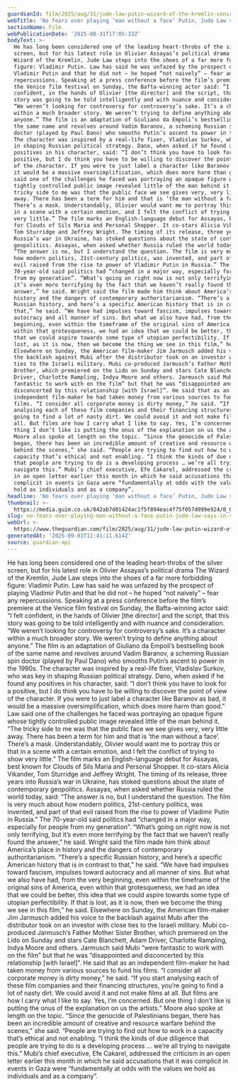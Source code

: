 ```yaml
---
guardianId: film/2025/aug/31/jude-law-putin-wizard-of-the-kremlin-venice
webTitle: 'No fears over playing ‘man without a face’ Putin, Jude Law says in Venice'
sectionName: Film
webPublicationDate: '2025-08-31T17:05:33Z'
bodyText: >-
  He has long been considered one of the leading heart-throbs of the silver
  screen, but for his latest role in Olivier Assayas’s political drama The
  Wizard of the Kremlin, Jude Law steps into the shoes of a far more forbidding
  figure: Vladimir Putin. Law has said he was unfazed by the prospect of playing
  Vladimir Putin and that he did not – he hoped “not naively” – fear any
  repercussions. Speaking at a press conference before the film’s premiere at
  the Venice film festival on Sunday, the Bafta-winning actor said: “I felt
  confident, in the hands of Olivier [the director] and the script, that this
  story was going to be told intelligently and with nuance and consideration.
  “We weren’t looking for controversy for controversy’s sake. It’s a character
  within a much broader story. We weren’t trying to define anything about
  anyone.” The film is an adaptation of Giuliano da Empoli’s bestselling book of
  the same name and revolves around Vadim Baranov, a scheming Russian spin
  doctor (played by Paul Dano) who smooths Putin’s ascent to power in the 1990s.
  The character was inspired by a real-life fixer, Vladislav Surkov, who was key
  in shaping Russian political strategy. Dano, when asked if he found any
  positives in his character, said: “I don’t think you have to look for a
  positive, but I do think you have to be willing to discover the point of view
  of the character. If you were to just label a character like Baranov as bad,
  it would be a massive oversimplification, which does more harm than good.” Law
  said one of the challenges he faced was portraying an opaque figure whose
  tightly controlled public image revealed little of the man behind it. “The
  tricky side to me was that the public face we see gives very, very little
  away. There has been a term for him and that is ‘the man without a face’.
  There’s a mask. Understandably, Olivier would want me to portray this or that
  in a scene with a certain emotion, and I felt the conflict of trying to show
  very little.” The film marks an English-language debut for Assayas, best known
  for Clouds of Sils Maria and Personal Shopper. It co-stars Alicia Vikander,
  Tom Sturridge and Jeffrey Wright. The timing of its release, three years into
  Russia’s war in Ukraine, has stoked questions about the state of contemporary
  geopolitics. Assayas, when asked whether Russia ruled the world today, said:
  “The answer is no, but I understand the question. The film is very much about
  how modern politics, 21st-century politics, was invented, and part of that
  evil raised from the rise to power of Vladimir Putin in Russia.” The
  70-year-old said politics had “changed in a major way, especially for people
  from my generation”. “What’s going on right now is not only terrifying, but
  it’s even more terrifying by the fact that we haven’t really found the
  answer,” he said. Wright said the film made him think about America’s place in
  history and the dangers of contemporary authoritarianism. “There’s a specific
  Russian history, and here’s a specific American history that is in contrast to
  that,” he said. “We have had impulses toward fascism, impulses toward
  autocracy and all manner of sins. But what we also have had, from the very
  beginning, even within the timeframe of the original sins of America, even
  within that grotesqueness, we had an idea that we could be better, this idea
  that we could aspire towards some type of utopian perfectibility. If that is
  lost, as it is now, then we become the thing we see in this film,” he said.
  Elsewhere on Sunday, the American film-maker Jim Jarmusch added his voice to
  the backlash against Mubi after the distributor took on an investor with close
  ties to the Israeli military. Mubi co-produced Jarmusch’s Father Mother Sister
  Brother, which premiered on the Lido on Sunday and stars Cate Blanchett, Adam
  Driver, Charlotte Rampling, Indya Moore and others. Jarmusch said Mubi “were
  fantastic to work with on the film” but that he was “disappointed and
  disconcerted by this relationship [with Israel]”. He said that as an
  independent film-maker he had taken money from various sources to fund his
  films. “I consider all corporate money is dirty money,” he said. “If you start
  analysing each of these film companies and their financing structures, you’re
  going to find a lot of nasty dirt. We could avoid it and not make films at
  all. But films are how I carry what I like to say. Yes, I’m concerned. But one
  thing I don’t like is putting the onus of the explanation on us the artists.”
  Moore also spoke at length on the topic. “Since the genocide of Palestinians
  began, there has been an incredible amount of creative and resource warfare
  behind the scenes,” she said. “People are trying to find out how to work in a
  capacity that’s ethical and not enabling. “I think the kinds of due diligence
  that people are trying to do is a developing process … we’re all trying to
  navigate this.” Mubi’s chief executive, Efe Cakarel, addressed the criticism
  in an open letter earlier this month in which he said accusations that it was
  complicit in events in Gaza were “fundamentally at odds with the values we
  hold as individuals and as a company”.
headline: 'No fears over playing ‘man without a face’ Putin, Jude Law says in Venice'
thumbnail: >-
  https://media.guim.co.uk/842ab7d01424ac1f5f894eac4f75f057d099e924/0_0_2813_2250/500.jpg
slug: no-fears-over-playing-man-without-a-face-putin-jude-law-says-in-venice
webUrl: >-
  https://www.theguardian.com/film/2025/aug/31/jude-law-putin-wizard-of-the-kremlin-venice
generatedAt: '2025-09-01T11:41:11.614Z'
source: guardian-api
---
```

He has long been considered one of the leading heart-throbs of the silver screen, but for his latest role in Olivier Assayas’s political drama The Wizard of the Kremlin, Jude Law steps into the shoes of a far more forbidding figure: Vladimir Putin. Law has said he was unfazed by the prospect of playing Vladimir Putin and that he did not – he hoped “not naively” – fear any repercussions. Speaking at a press conference before the film’s premiere at the Venice film festival on Sunday, the Bafta-winning actor said: “I felt confident, in the hands of Olivier [the director] and the script, that this story was going to be told intelligently and with nuance and consideration. “We weren’t looking for controversy for controversy’s sake. It’s a character within a much broader story. We weren’t trying to define anything about anyone.” The film is an adaptation of Giuliano da Empoli’s bestselling book of the same name and revolves around Vadim Baranov, a scheming Russian spin doctor (played by Paul Dano) who smooths Putin’s ascent to power in the 1990s. The character was inspired by a real-life fixer, Vladislav Surkov, who was key in shaping Russian political strategy. Dano, when asked if he found any positives in his character, said: “I don’t think you have to look for a positive, but I do think you have to be willing to discover the point of view of the character. If you were to just label a character like Baranov as bad, it would be a massive oversimplification, which does more harm than good.” Law said one of the challenges he faced was portraying an opaque figure whose tightly controlled public image revealed little of the man behind it. “The tricky side to me was that the public face we see gives very, very little away. There has been a term for him and that is ‘the man without a face’. There’s a mask. Understandably, Olivier would want me to portray this or that in a scene with a certain emotion, and I felt the conflict of trying to show very little.” The film marks an English-language debut for Assayas, best known for Clouds of Sils Maria and Personal Shopper. It co-stars Alicia Vikander, Tom Sturridge and Jeffrey Wright. The timing of its release, three years into Russia’s war in Ukraine, has stoked questions about the state of contemporary geopolitics. Assayas, when asked whether Russia ruled the world today, said: “The answer is no, but I understand the question. The film is very much about how modern politics, 21st-century politics, was invented, and part of that evil raised from the rise to power of Vladimir Putin in Russia.” The 70-year-old said politics had “changed in a major way, especially for people from my generation”. “What’s going on right now is not only terrifying, but it’s even more terrifying by the fact that we haven’t really found the answer,” he said. Wright said the film made him think about America’s place in history and the dangers of contemporary authoritarianism. “There’s a specific Russian history, and here’s a specific American history that is in contrast to that,” he said. “We have had impulses toward fascism, impulses toward autocracy and all manner of sins. But what we also have had, from the very beginning, even within the timeframe of the original sins of America, even within that grotesqueness, we had an idea that we could be better, this idea that we could aspire towards some type of utopian perfectibility. If that is lost, as it is now, then we become the thing we see in this film,” he said. Elsewhere on Sunday, the American film-maker Jim Jarmusch added his voice to the backlash against Mubi after the distributor took on an investor with close ties to the Israeli military. Mubi co-produced Jarmusch’s Father Mother Sister Brother, which premiered on the Lido on Sunday and stars Cate Blanchett, Adam Driver, Charlotte Rampling, Indya Moore and others. Jarmusch said Mubi “were fantastic to work with on the film” but that he was “disappointed and disconcerted by this relationship [with Israel]”. He said that as an independent film-maker he had taken money from various sources to fund his films. “I consider all corporate money is dirty money,” he said. “If you start analysing each of these film companies and their financing structures, you’re going to find a lot of nasty dirt. We could avoid it and not make films at all. But films are how I carry what I like to say. Yes, I’m concerned. But one thing I don’t like is putting the onus of the explanation on us the artists.” Moore also spoke at length on the topic. “Since the genocide of Palestinians began, there has been an incredible amount of creative and resource warfare behind the scenes,” she said. “People are trying to find out how to work in a capacity that’s ethical and not enabling. “I think the kinds of due diligence that people are trying to do is a developing process … we’re all trying to navigate this.” Mubi’s chief executive, Efe Cakarel, addressed the criticism in an open letter earlier this month in which he said accusations that it was complicit in events in Gaza were “fundamentally at odds with the values we hold as individuals and as a company”.
